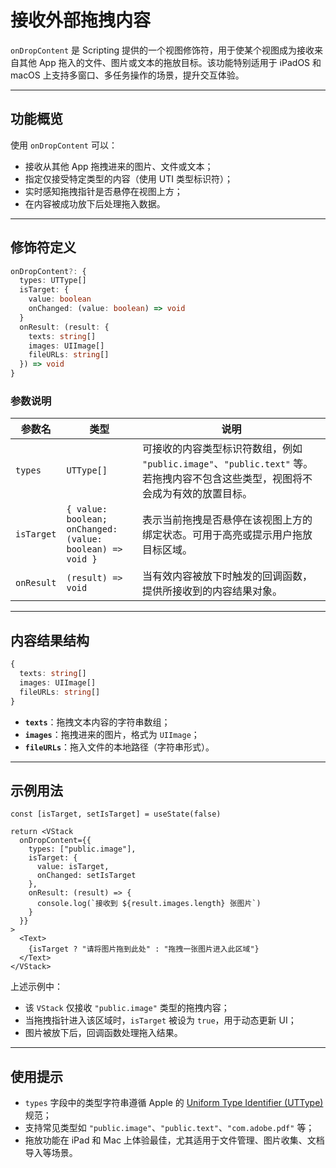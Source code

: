 # 接收外部拖拽内容 

`onDropContent` 是 Scripting 提供的一个视图修饰符，用于使某个视图成为接收来自其他 App 拖入的文件、图片或文本的拖放目标。该功能特别适用于 iPadOS 和 macOS 上支持多窗口、多任务操作的场景，提升交互体验。

---

## 功能概览

使用 `onDropContent` 可以：

* 接收从其他 App 拖拽进来的图片、文件或文本；
* 指定仅接受特定类型的内容（使用 UTI 类型标识符）；
* 实时感知拖拽指针是否悬停在视图上方；
* 在内容被成功放下后处理拖入数据。

---

## 修饰符定义

```ts
onDropContent?: {
  types: UTType[]
  isTarget: {
    value: boolean
    onChanged: (value: boolean) => void
  }
  onResult: (result: {
    texts: string[]
    images: UIImage[]
    fileURLs: string[]
  }) => void
}
```

### 参数说明

| 参数名        | 类型                                                        | 说明                                                                               |
| ---------- | --------------------------------------------------------- | -------------------------------------------------------------------------------- |
| `types`    | `UTType[]`                                                | 可接收的内容类型标识符数组，例如 `"public.image"`、`"public.text"` 等。若拖拽内容不包含这些类型，视图将不会成为有效的放置目标。 |
| `isTarget` | `{ value: boolean; onChanged: (value: boolean) => void }` | 表示当前拖拽是否悬停在该视图上方的绑定状态。可用于高亮或提示用户拖放目标区域。                                          |
| `onResult` | `(result) => void`                                        | 当有效内容被放下时触发的回调函数，提供所接收到的内容结果对象。                                                  |

---

## 内容结果结构

```ts
{
  texts: string[]
  images: UIImage[]
  fileURLs: string[]
}
```

* **`texts`**：拖拽文本内容的字符串数组；
* **`images`**：拖拽进来的图片，格式为 `UIImage`；
* **`fileURLs`**：拖入文件的本地路径（字符串形式）。

---

## 示例用法

```tsx
const [isTarget, setIsTarget] = useState(false)

return <VStack
  onDropContent={{
    types: ["public.image"],
    isTarget: {
      value: isTarget,
      onChanged: setIsTarget
    },
    onResult: (result) => {
      console.log(`接收到 ${result.images.length} 张图片`)
    }
  }}
>
  <Text>
    {isTarget ? "请将图片拖到此处" : "拖拽一张图片进入此区域"}
  </Text>
</VStack>
```

上述示例中：

* 该 `VStack` 仅接收 `"public.image"` 类型的拖拽内容；
* 当拖拽指针进入该区域时，`isTarget` 被设为 `true`，用于动态更新 UI；
* 图片被放下后，回调函数处理拖入结果。

---

## 使用提示

* `types` 字段中的类型字符串遵循 Apple 的 [Uniform Type Identifier (UTType)](https://developer.apple.com/documentation/uniformtypeidentifiers) 规范；
* 支持常见类型如 `"public.image"`、`"public.text"`、`"com.adobe.pdf"` 等；
* 拖放功能在 iPad 和 Mac 上体验最佳，尤其适用于文件管理、图片收集、文档导入等场景。
